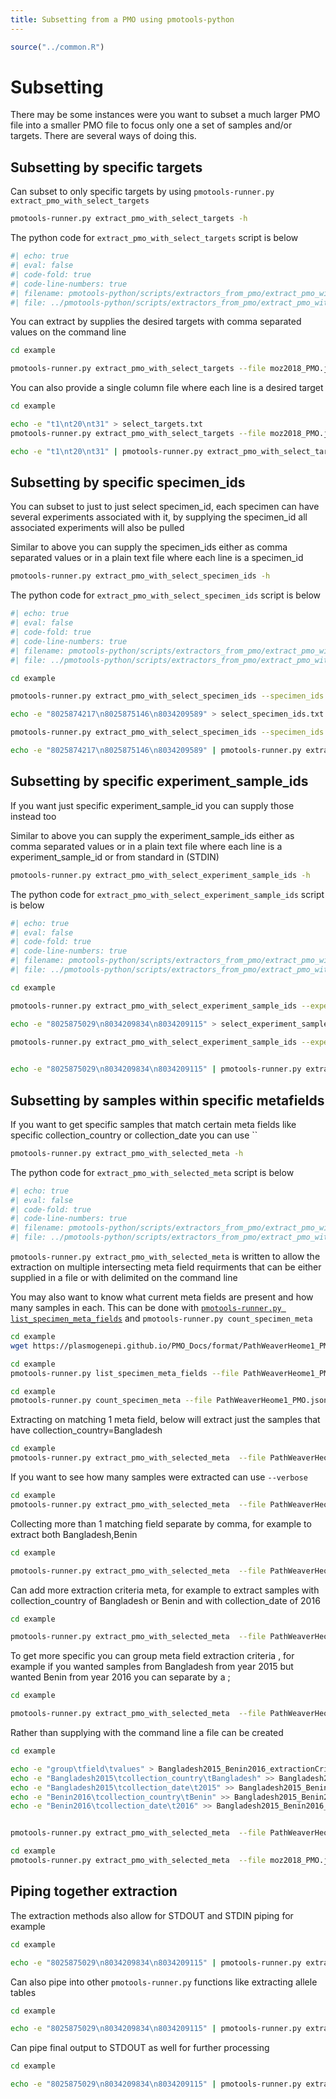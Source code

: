 ```yaml
---
title: Subsetting from a PMO using pmotools-python
---
```


```r
source("../common.R")
```

# Subsetting 

There may be some instances were you want to subset a much larger PMO file into a smaller PMO file to focus only one a set of samples and/or targets. There are several ways of doing this. 


## Subsetting by specific targets  

Can subset to only specific targets by using `pmotools-runner.py extract_pmo_with_select_targets`

```bash
pmotools-runner.py extract_pmo_with_select_targets -h
```

The python code for `extract_pmo_with_select_targets` script is below

```python
#| echo: true
#| eval: false
#| code-fold: true
#| code-line-numbers: true
#| filename: pmotools-python/scripts/extractors_from_pmo/extract_pmo_with_select_targets.py
#| file: ../pmotools-python/scripts/extractors_from_pmo/extract_pmo_with_select_targets.py
```



You can extract by supplies the desired targets with comma separated values on the command line 
```bash
cd example 

pmotools-runner.py extract_pmo_with_select_targets --file moz2018_PMO.json.gz --targets t1,t20,t31  --output t1_t20_t31_moz2018_PMO.json.gz --overwrite
```

You can also provide a single column file where each line is a desired target 
```bash
cd example 

echo -e "t1\nt20\nt31" > select_targets.txt 
pmotools-runner.py extract_pmo_with_select_targets --file moz2018_PMO.json.gz --targets select_targets.txt  --output t1_t20_t31_moz2018_PMO.json.gz --overwrite

echo -e "t1\nt20\nt31" | pmotools-runner.py extract_pmo_with_select_targets --file moz2018_PMO.json.gz --targets STDIN --output t1_t20_t31_moz2018_PMO.json.gz --overwrite

```


## Subsetting by specific specimen_ids 

You can subset to just to just select specimen_id, each specimen can have several experiments associated with it, by supplying the specimen_id all associated experiments will also be pulled 

Similar to above you can supply the specimen_ids either as comma separated values or in a plain text file where each line is a specimen_id

```bash
pmotools-runner.py extract_pmo_with_select_specimen_ids -h
```

The python code for `extract_pmo_with_select_specimen_ids` script is below

```python
#| echo: true
#| eval: false
#| code-fold: true
#| code-line-numbers: true
#| filename: pmotools-python/scripts/extractors_from_pmo/extract_pmo_with_select_specimen_ids.py
#| file: ../pmotools-python/scripts/extractors_from_pmo/extract_pmo_with_select_specimen_ids.py
```

```bash
cd example 

pmotools-runner.py extract_pmo_with_select_specimen_ids --specimen_ids 8025874217,8025875146,8034209589 --file moz2018_PMO.json.gz --output 8025874217_8025875146_8034209589_moz2018_PMO.json.gz --overwrite

echo -e "8025874217\n8025875146\n8034209589" > select_specimen_ids.txt 

pmotools-runner.py extract_pmo_with_select_specimen_ids --specimen_ids select_specimen_ids.txt --file moz2018_PMO.json.gz --output 8025874217_8025875146_8034209589_moz2018_PMO.json.gz --overwrite

echo -e "8025874217\n8025875146\n8034209589" | pmotools-runner.py extract_pmo_with_select_specimen_ids --specimen_ids STDIN --file moz2018_PMO.json.gz --output 8025874217_8025875146_8034209589_moz2018_PMO.json.gz --overwrite
```

## Subsetting by specific experiment_sample_ids 

If you want just specific experiment_sample_id you can supply those instead too  

Similar to above you can supply the experiment_sample_ids either as comma separated values or in a plain text file where each line is a experiment_sample_id or from standard in (STDIN)

```bash
pmotools-runner.py extract_pmo_with_select_experiment_sample_ids -h
```

The python code for `extract_pmo_with_select_experiment_sample_ids` script is below

```python
#| echo: true
#| eval: false
#| code-fold: true
#| code-line-numbers: true
#| filename: pmotools-python/scripts/extractors_from_pmo/extract_pmo_with_select_experiment_sample_ids.py
#| file: ../pmotools-python/scripts/extractors_from_pmo/extract_pmo_with_select_experiment_sample_ids.py
```

```bash
cd example 

pmotools-runner.py extract_pmo_with_select_experiment_sample_ids --experiment_sample_ids 8025875029,8034209834,8034209115 --file moz2018_PMO.json.gz --output 8025875029_8034209834_8034209115_moz2018_PMO.json.gz --overwrite

echo -e "8025875029\n8034209834\n8034209115" > select_experiment_sample_ids.txt 
  
pmotools-runner.py extract_pmo_with_select_experiment_sample_ids --experiment_sample_ids select_experiment_sample_ids.txt --file moz2018_PMO.json.gz --output 8025875029_8034209834_8034209115_moz2018_PMO.json.gz --overwrite


echo -e "8025875029\n8034209834\n8034209115" | pmotools-runner.py extract_pmo_with_select_experiment_sample_ids --experiment_sample_ids STDIN --file moz2018_PMO.json.gz --output 8025875029_8034209834_8034209115_moz2018_PMO.json.gz --overwrite
```


## Subsetting by samples within specific metafields  

If you want to get specific samples that match certain meta fields like specific collection_country or collection_date you can use ``

```bash
pmotools-runner.py extract_pmo_with_selected_meta -h 
```

The python code for `extract_pmo_with_selected_meta` script is below

```python
#| echo: true
#| eval: false
#| code-fold: true
#| code-line-numbers: true
#| filename: pmotools-python/scripts/extractors_from_pmo/extract_pmo_with_selected_meta.py
#| file: ../pmotools-python/scripts/extractors_from_pmo/extract_pmo_with_selected_meta.py
```

`pmotools-runner.py extract_pmo_with_selected_meta` is written to allow the extraction on multiple intersecting meta field requirments that can be either supplied in a file or with delimited on the command line 

You may also want to know what current meta fields are present and how many samples in each. This can be done with [`pmotools-runner.py list_specimen_meta_fields`](getting_basic_info_from_pmo.qmd#list_specimen_meta_fields) and `pmotools-runner.py count_specimen_meta`

```bash
cd example 
wget https://plasmogenepi.github.io/PMO_Docs/format/PathWeaverHeome1_PMO.json.gz

```

```bash
cd example 
pmotools-runner.py list_specimen_meta_fields --file PathWeaverHeome1_PMO.json.gz

```

```bash
cd example 
pmotools-runner.py count_specimen_meta --file PathWeaverHeome1_PMO.json.gz  --meta_fields collection_country,collection_date | head -20

```


Extracting on matching 1 meta field, below will extract just the samples that have collection_country=Bangladesh

```bash
cd example 
pmotools-runner.py extract_pmo_with_selected_meta  --file PathWeaverHeome1_PMO.json.gz --metaFieldsValues "collection_country=Bangladesh" --output Bangladesh_moz2018_PMO.json.gz   --overwrite

```

If you want to see how many samples were extracted can use `--verbose`

```bash
cd example 
pmotools-runner.py extract_pmo_with_selected_meta  --file PathWeaverHeome1_PMO.json.gz --metaFieldsValues "collection_country=Bangladesh" --output Bangladesh_moz2018_PMO.json.gz   --overwrite --verbose

```

Collecting more than 1 matching field separate by comma, for example to extract both Bangladesh,Benin

```bash
cd example 

pmotools-runner.py extract_pmo_with_selected_meta  --file PathWeaverHeome1_PMO.json.gz --metaFieldsValues "collection_country=Bangladesh,Benin" --output Bangladesh_Benin_moz2018_PMO.json.gz   --overwrite --verbose 

```

Can add more extraction criteria meta, for example to extract samples with collection_country of Bangladesh or Benin and with collection_date of 2016 

```bash
cd example 

pmotools-runner.py extract_pmo_with_selected_meta  --file PathWeaverHeome1_PMO.json.gz --metaFieldsValues "collection_country=Bangladesh,Benin:collection_date=2016" --output Bangladesh_Benin_2016_moz2018_PMO.json.gz   --overwrite --verbose 

```

To get more specific you can group meta field extraction criteria , for example if you wanted samples from Bangladesh from year 2015 but wanted Benin from year 2016 you can separate by a ; 

```bash
cd example 

pmotools-runner.py extract_pmo_with_selected_meta  --file PathWeaverHeome1_PMO.json.gz --metaFieldsValues "collection_country=Bangladesh:collection_date=2015;collection_country=Benin:collection_date=2016" --output Bangladesh2015_Benin2016_moz2018_PMO.json.gz   --overwrite --verbose 

```


Rather than supplying with the command line a file can be created 

```bash
cd example 

echo -e "group\tfield\tvalues" > Bangladesh2015_Benin2016_extractionCriteria.tsv 
echo -e "Bangladesh2015\tcollection_country\tBangladesh" >> Bangladesh2015_Benin2016_extractionCriteria.tsv 
echo -e "Bangladesh2015\tcollection_date\t2015" >> Bangladesh2015_Benin2016_extractionCriteria.tsv 
echo -e "Benin2016\tcollection_country\tBenin" >> Bangladesh2015_Benin2016_extractionCriteria.tsv 
echo -e "Benin2016\tcollection_date\t2016" >> Bangladesh2015_Benin2016_extractionCriteria.tsv 


pmotools-runner.py extract_pmo_with_selected_meta  --file PathWeaverHeome1_PMO.json.gz --metaFieldsValues Bangladesh2015_Benin2016_extractionCriteria.tsv --output Bangladesh2015_Benin2016_moz2018_PMO.json.gz   --overwrite --verbose 

```



```bash
cd example 
pmotools-runner.py extract_pmo_with_selected_meta  --file moz2018_PMO.json.gz --metaFieldsValues "collection_country=Mozambique:geo_admin3=Inhassoro;collection_country=Mozambique:geo_admin3=Mandlakazi,Namaacha" --output Mozambique_moz2018_PMO.json.gz  --verbose  --overwrite

```



## Piping together extraction 

The extraction methods also allow for STDOUT and STDIN piping for example  
```bash
cd example 

echo -e "8025875029\n8034209834\n8034209115" | pmotools-runner.py extract_pmo_with_select_experiment_sample_ids --experiment_sample_ids STDIN --file moz2018_PMO.json.gz --output STDOUT | pmotools-runner.py extract_pmo_with_select_targets --file STDIN --targets t1,t20,t31  --output t1_t20_t31_8025875029_8034209834_8034209115_moz2018_PMO.json.gz --overwrite

```

Can also pipe into other `pmotools-runner.py` functions like extracting allele tables 

```bash
cd example 

echo -e "8025875029\n8034209834\n8034209115" | pmotools-runner.py extract_pmo_with_select_experiment_sample_ids --experiment_sample_ids STDIN --file moz2018_PMO.json.gz --output STDOUT | pmotools-runner.py extract_pmo_with_select_targets --file STDIN --targets t1,t20,t31  --output STDOUT | pmotools-runner.py extract_allele_table --file STDIN --bioid Mozambique2018-SeekDeep --output alleles_data_t1_t20_t31_8025875029_8034209834_8034209115_moz2018_PMO.tsv.gz --overwrite

```


Can pipe final output to STDOUT as well for further processing 

```bash
cd example 

echo -e "8025875029\n8034209834\n8034209115" | pmotools-runner.py extract_pmo_with_select_experiment_sample_ids --experiment_sample_ids STDIN --file moz2018_PMO.json.gz --output STDOUT | pmotools-runner.py extract_pmo_with_select_targets --file STDIN --targets t1,t20,t31  --output STDOUT | pmotools-runner.py extract_allele_table --file STDIN --bioid Mozambique2018-SeekDeep --output STDOUT  --specimen_info_meta_fields specimen_id,collection_country

```


